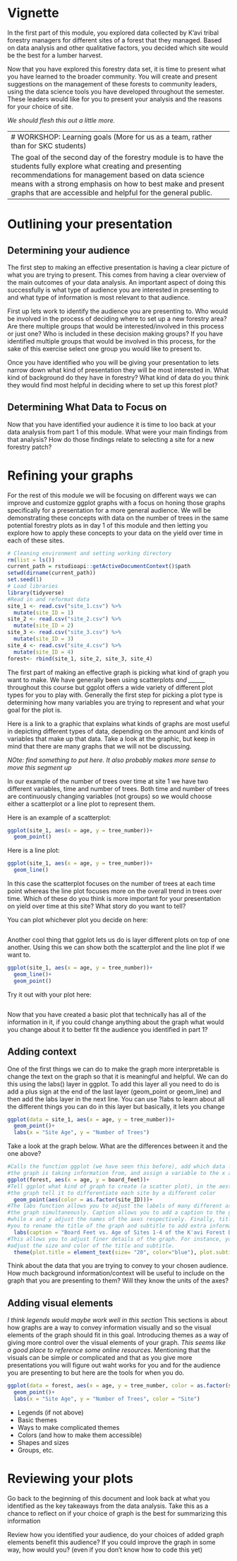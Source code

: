 # Vignette

In the first part of this module, you explored data collected by K'avi tribal forestry managers for different sites of a forest that they managed. Based on data analysis and other qualitative factors, you decided which site would be the best for a lumber harvest.

Now that you have explored this forestry data set, it is time to present what you have learned to the broader community. You will create and present suggestions on the management of these forests to community leaders, using the data science tools you have developed throughout the semester. These leaders would like for you to present your analysis and the reasons for your choice of site.

*We should flesh this out a little more.*

--------------------------------------------------------------------------------
# WORKSHOP: Learning goals (More for us as a team, rather than for SKC students)

The goal of the second day of the forestry module is to have the students fully explore what creating and presenting recommendations for management based on data science means with a strong emphasis on how to best make and present graphs that are accessible and helpful for the general public. 

--------------------------------------------------------------------------------

# Outlining your presentation

## Determining your audience
  
  The first step to making an effective presentation is having a clear picture of what you are trying to present. This comes from having a clear overview of the main outcomes of your data analysis. An important aspect of doing this successfully is what type of audience you are interested in presenting to and what type of information is most relevant to that audience.
  
  First up lets work to identify the audience you are presenting to. Who would be involved in the process of deciding where to set up a new forestry area? Are there multiple groups that would be interested/involved in this process or just one? Who is included in these decision making groups? If you have identified multiple groups that would be involved in this process, for the sake of this exercise select one group you would like to present to. 
  
  Once you have identified who you will be giving your presentation to lets narrow down what kind of presentation they will be most interested in. What kind of background do they have in forestry? What kind of data do you think they would find most helpful in deciding where to set up this forest plot? 
  
## Determining What Data to Focus on

  Now that you have identified your audience it is time to loo back at your data analysis from part 1 of this module. What were your main findings from that analysis? How do those findings relate to selecting a site for a new forestry patch?  

# Refining your graphs

For the rest of this module we will be focusing on different ways we can improve and customize ggplot graphs with a focus on honing those graphs specifically for a presentation for a more general audience. We will be demonstrating these concepts with data on the number of trees in the same potential forestry plots as in day 1 of this module and then letting you explore how to apply these concepts to your data on the yield over time in each of these sites. 

```r
# Cleaning environment and setting working directory
rm(list = ls())
current_path = rstudioapi::getActiveDocumentContext()$path
setwd(dirname(current_path))
set.seed(1)
# Load libraries
library(tidyverse)
#Read in and reformat data
site_1 <- read.csv("site_1.csv") %>% 
  mutate(site_ID = 1)
site_2 <- read.csv("site_2.csv") %>% 
  mutate(site_ID = 2)
site_3 <- read.csv("site_3.csv") %>% 
  mutate(site_ID = 3)
site_4 <- read.csv("site_4.csv") %>% 
  mutate(site_ID = 4)
forest<- rbind(site_1, site_2, site_3, site_4)
```

The first part of making an effective graph is picking what kind of graph you want to make. We have generally been using scatterplots *and ______* throughout this course but ggplot offers a wide variety of different plot types for you to play with. Generally the first step for picking a plot type is determining how many variables you are trying to represent and what your goal for the plot is. 

Here is a link to a graphic that explains what kinds of graphs are most useful in depicting different types of data, depending on the amount and kinds of variables that make up that data. Take a look at the graphic, but keep in mind that there are many graphs that we will not be discussing.

*NOte: find something to put here. It also probably makes more sense to move this segment up*

In our example of the number of trees over time at site 1 we have two different variables, time and number of trees. Both time and number of trees are continuously changing variables (not groups) so we would choose either a scatterplot or a line plot to represent them. 

Here is an example of a scatterplot:
```r
ggplot(site_1, aes(x = age, y = tree_number))+
  geom_point()
```
Here is a line plot:

```r
ggplot(site_1, aes(x = age, y = tree_number))+
  geom_line()
```
In this case the scatterplot focuses on the number of trees at each time point whereas the line plot focuses more on the overall trend in trees over time. Which of these do you think is more important for your presentation on yield over time at this site? What story do you want to tell? 

You can plot whichever plot you decide on here:

```r

```


Another cool thing that ggplot lets us do is layer different plots on top of one another. Using this we can show both the scatterplot and the line plot if we want to. 

```r
ggplot(site_1, aes(x = age, y = tree_number))+
  geom_line()+
  geom_point()
```

Try it out with your plot here:

```r

```

Now that you have created a basic plot that technically has all of the information in it, if you could change anything about the graph what would you change about it to better fit the audience you identified in part 1? 

## Adding context

One of the first things we can do to make the graph more interpretable is change the text on the graph so that it is meaningful and helpful. We can do this using the labs() layer in ggplot. To add this layer all you need to do is add a plus sign at the end of the last layer (geom_point or geom_line) and then add the labs layer in the next line. You can use ?labs to learn about all the different things you can do in this layer but basically, it lets you change 

```r
ggplot(data = site_1, aes(x = age, y = tree_number))+
  geom_point()+
  labs(x = "Site Age", y = "Number of Trees")
```


Take a look at the graph below. What are the differences between it and the one above?
```r
#Calls the function ggplot (we have seen this before), add which data frame
#the graph is taking information from, and assign a variable to the x and y axes
ggplot(forest, aes(x = age, y = board_feet))+
#Tell ggplot what kind of graph to create (a scatter plot), in the aesthetics of
#the graph tell it to differentiate each site by a different color
  geom_point(aes(color = as.factor(site_ID)))+
#The labs function allows you to adjust the labels of many different aspects of
#the graph simultaneously. Caption allows you to add a caption to the graph, 
#while x and y adjust the names of the axes respectively. Finally, title allows
#you to rename the title of the graph and subtitle to add extra information.
  labs(caption = "Board Feet vs. Age of Sites 1-4 of the K'avi Forest Data", x="Age (Years)", y="Board Feet", title="Board Feet vs. Age per Site", subtitle="Subtitle for this graph")+
#This allows you to adjust finer details of the graph. For instance, you can 
#adjust the size and color of the title and subtitle. 
  theme(plot.title = element_text(size= "20", color="blue"), plot.subtitle = element_text(size = "10", color="purple"))
```
Think about the data that you are trying to convey to your chosen audience. How much background information/context will be useful to include on the graph that you are presenting to them? Will they know the units of the axes?


## Adding visual elements
*I think legends would maybe work well in this section*
This sections is about how graphs are a way to convey information visually and so the visual elements of the graph should fit in this goal. 
Introducing themes as a way of giving more control over the visual elements of your graph. *This seems like a good place to reference some online resources*. 
Mentioning that the visuals can be simple or complicated and that as you give more presentations you will figure out waht works for you and for the audience you are presenting to but here are the tools for when you do. 

```r
ggplot(data = forest, aes(x = age, y = tree_number, color = as.factor(site_ID)))+
  geom_point()+
  labs(x = "Site Age", y = "Number of Trees", color = "Site")
```


* Legends (if not above)
* Basic themes
* Ways to make complicated themes
* Colors (and how to make them accessible)
* Shapes and sizes
* Groups, etc. 

# Reviewing your plots

Go back to the beginning of this document and look back at what you identified as the key takeaways from the data analysis. Take this as a chance to reflect on if your choice of graph is the best for summarizing this information

Review how you identified your audience, do your choices of added graph elements benefit this audience? If you could improve the graph in some way, how would you? (even if you don't know how to code this yet)